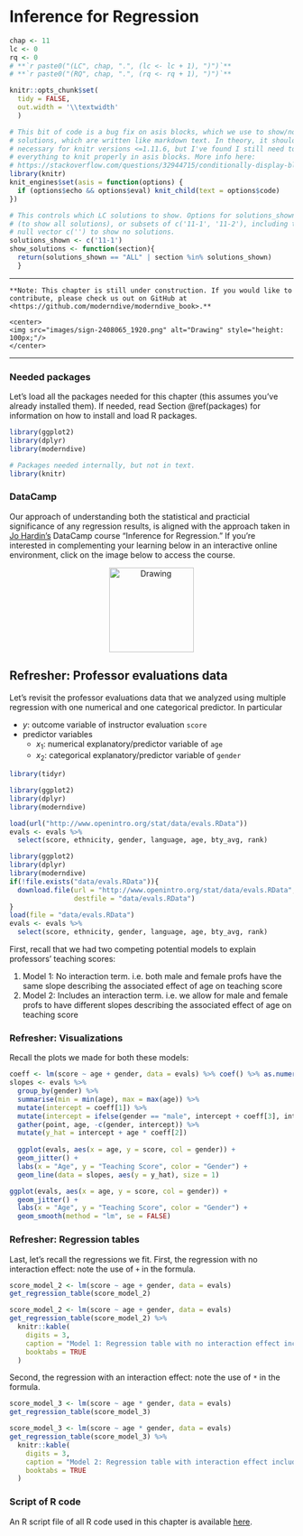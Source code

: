 # Inference for Regression {#inference-for-regression}


```r
chap <- 11
lc <- 0
rq <- 0
# **`r paste0("(LC", chap, ".", (lc <- lc + 1), ")")`**
# **`r paste0("(RQ", chap, ".", (rq <- rq + 1), ")")`**

knitr::opts_chunk$set(
  tidy = FALSE, 
  out.width = '\\textwidth'
  )

# This bit of code is a bug fix on asis blocks, which we use to show/not show LC
# solutions, which are written like markdown text. In theory, it shouldn't be
# necessary for knitr versions <=1.11.6, but I've found I still need to for
# everything to knit properly in asis blocks. More info here: 
# https://stackoverflow.com/questions/32944715/conditionally-display-block-of-markdown-text-using-knitr
library(knitr)
knit_engines$set(asis = function(options) {
  if (options$echo && options$eval) knit_child(text = options$code)
})

# This controls which LC solutions to show. Options for solutions_shown: "ALL"
# (to show all solutions), or subsets of c('11-1', '11-2'), including the
# null vector c('') to show no solutions.
solutions_shown <- c('11-1')
show_solutions <- function(section){
  return(solutions_shown == "ALL" | section %in% solutions_shown)
  }
```

---

```block
**Note: This chapter is still under construction. If you would like to contribute, please check us out on GitHub at <https://github.com/moderndive/moderndive_book>.**

<center>
<img src="images/sign-2408065_1920.png" alt="Drawing" style="height: 100px;"/>
</center>
```

---



### Needed packages {-}

Let's load all the packages needed for this chapter (this assumes you've already installed them). If needed, read Section \@ref(packages) for information on how to install and load R packages.

```r
library(ggplot2)
library(dplyr)
library(moderndive)
```

```r
# Packages needed internally, but not in text.
library(knitr)
```



### DataCamp {-}

Our approach of understanding both the statistical and practicial significance of any regression results, is aligned with the approach taken in [Jo Hardin's](https://twitter.com/jo_hardin47) DataCamp course "Inference for Regression." If you're interested in complementing your learning below in an interactive online environment, click on the image below to access the course. 

<center>
<a target="_blank" class="page-link" href="https://www.datacamp.com/courses/inference-for-linear-regression"><img src="images/datacamp_inference_for_regression.png" alt="Drawing" style="height: 150px;"/></a> 
</center>



## Refresher: Professor evaluations data

Let's revisit the professor evaluations data that we analyzed using multiple regression with one numerical and one categorical predictor. In particular

* $y$: outcome variable of instructor evaluation `score`
* predictor variables
    + $x_1$: numerical explanatory/predictor variable of `age`
    + $x_2$: categorical explanatory/predictor variable of `gender`

```r
library(tidyr)
```
    
```r
library(ggplot2)
library(dplyr)
library(moderndive)

load(url("http://www.openintro.org/stat/data/evals.RData"))
evals <- evals %>%
  select(score, ethnicity, gender, language, age, bty_avg, rank)
```

```r
library(ggplot2)
library(dplyr)
library(moderndive)
if(!file.exists("data/evals.RData")){
  download.file(url = "http://www.openintro.org/stat/data/evals.RData", 
                destfile = "data/evals.RData")
}
load(file = "data/evals.RData")
evals <- evals %>%
  select(score, ethnicity, gender, language, age, bty_avg, rank)
```


First, recall that we had two competing potential models to explain professors'
teaching scores:

1. Model 1: No interaction term. i.e. both male and female profs have the same slope describing the associated effect of age on teaching score
1. Model 2: Includes an interaction term. i.e. we allow for male and female profs to have different slopes describing the associated effect of age on teaching score

### Refresher: Visualizations

Recall the plots we made for both these models:

```r
coeff <- lm(score ~ age + gender, data = evals) %>% coef() %>% as.numeric()
slopes <- evals %>%
  group_by(gender) %>%
  summarise(min = min(age), max = max(age)) %>%
  mutate(intercept = coeff[1]) %>%
  mutate(intercept = ifelse(gender == "male", intercept + coeff[3], intercept)) %>%
  gather(point, age, -c(gender, intercept)) %>%
  mutate(y_hat = intercept + age * coeff[2])
  
  ggplot(evals, aes(x = age, y = score, col = gender)) +
  geom_jitter() +
  labs(x = "Age", y = "Teaching Score", color = "Gender") +
  geom_line(data = slopes, aes(y = y_hat), size = 1)
```

```r
ggplot(evals, aes(x = age, y = score, col = gender)) +
  geom_jitter() +
  labs(x = "Age", y = "Teaching Score", color = "Gender") +
  geom_smooth(method = "lm", se = FALSE)
```

### Refresher: Regression tables

Last, let's recall the regressions we fit. First, the regression with no 
interaction effect: note the use of `+` in the formula.

```r
score_model_2 <- lm(score ~ age + gender, data = evals)
get_regression_table(score_model_2)
```
```r
score_model_2 <- lm(score ~ age + gender, data = evals)
get_regression_table(score_model_2) %>% 
  knitr::kable(
    digits = 3,
    caption = "Model 1: Regression table with no interaction effect included", 
    booktabs = TRUE
  )
```

Second, the regression with an interaction effect: note the use of `*` in the formula.

```r
score_model_3 <- lm(score ~ age * gender, data = evals)
get_regression_table(score_model_3)
```
```r
score_model_3 <- lm(score ~ age * gender, data = evals)
get_regression_table(score_model_3) %>% 
  knitr::kable(
    digits = 3,
    caption = "Model 2: Regression table with interaction effect included", 
    booktabs = TRUE
  )
```





### Script of R code

An R script file of all R code used in this chapter is available [here](https://moderndive.netlify.com/scripts/11-inference-for-regression.R).
